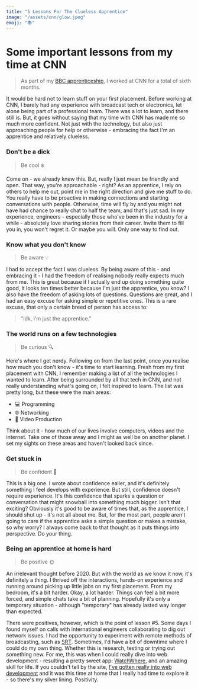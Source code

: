```yaml
---
title: "5 Lessons For The Clueless Apprentice"
image: "/assets/cnn/glow.jpeg"
emoji: "📚"
---
```


# Some important lessons from my time at CNN

> As part of my [BBC apprenticeship](/bbc), I worked at CNN for a total of sixth months.

It would be hard not to learn stuff on your first placement. Before working at CNN, I barely had any experience with broadcast tech or electronics, let alone being part of a professional team. There was a lot to learn, and there still is. But, it goes without saying that my time with CNN has made me so much more confident. Not just with the technology, but also just approaching people for help or otherwise - embracing the fact I'm an apprentice and relatively clueless.

<Picture
	pic="/assets/cnn/donuts.jpg"
	caption="Do it for the donuts 🍩"
	alt="Eating donuts"
/>

<EmojiHeader emoji="1️⃣">

### Don't be a dick

</EmojiHeader>

> Be cool <span className="not-italic text-white">❄️</span>

Come on - we already knew this. But, really I just mean <StandoutText>be friendly and open.</StandoutText> That way, you're approachable - right? As an apprentice, I rely on others to help me out, point me in the right direction and give me stuff to do. You really have to be proactive in making connections and starting conversations with people. Otherwise, time will fly by and you might not have had chance to really chat to half the team, and that's just sad. In my experience, engineers - especially those who've been in the industry for a while - absolutely love sharing stories from their career. Invite them to fill you in, you won't regret it. Or maybe you will. Only one way to find out.

<EmojiHeader emoji="2️⃣">

### Know what you don't know

</EmojiHeader>

> Be aware <span className="not-italic text-white">💡</span>

I had to accept the fact I was clueless. By being aware of this - and embracing it - I had the freedom of realising nobody really expects much from me. This is great because if I actually end up doing something quite good, it looks ten times better because I'm just the apprentice, you know? I also have the freedom of asking lots of questions. Questions are great, and I had an easy excuse for asking simple or repetitive ones. This is a rare excuse, that only a certain breed of person has access to:

> "idk, i'm just the apprentice."

<Picture
	pic="/assets/cnn/ldn.jpeg"
	caption="CNN taught me a lot, but it also inspired me to learn more."
	alt="CNN sign in the building"
/>

<EmojiHeader emoji="3️⃣">

### The world runs on a few technologies

</EmojiHeader>

> Be curious <span className="not-italic text-white">🔍</span>

Here's where I get nerdy. Following on from the last point, once you realise how much you don't know - it's time to start learning. Fresh from my first placement with CNN, I remember making a list of all the technologies I wanted to learn. After being surrounded by all that tech in CNN, and not really understanding what's going on, I felt inspired to learn. The list was pretty long, but these were the main areas:

-   <span className="not-italic text-white">💻</span> Programming
-   <span className="not-italic text-white">🌐</span> Networking
-   <span className="not-italic text-white">🎥</span> Video Production

Think about it - how much of our lives involve computers, videos and the internet. Take one of those away and I might as well be on another planet. I set my sights on these areas and haven't looked back since.

<EmojiHeader emoji="4️⃣">

### Get stuck in

</EmojiHeader>

> Be confident <span className="not-italic text-white">🤘</span>

This is a big one. I wrote about confidence ealier, and it's definitely something I feel develops with experience. But still, confidence doesn't require experience. It's this confidence that sparks a question or conversation that might snowball into something much bigger. Isn't that exciting? Obviously it's good to be aware of times that, as the apprentice, I should shut up - it's not all about me. But, for the most part, people aren't going to care if the apprentice asks a simple question or makes a mistake, so why worry? I always come back to that thought as it puts things into perspective. <StandoutText>Do your thing.</StandoutText>

<EmojiHeader emoji="5️⃣">

### Being an apprentice at home is hard

</EmojiHeader>

<Picture
	pic="/assets/cnn/zoom.jpg"
	caption="Zoom. It's not the same, man."
	alt="Laptop with Zoom"
/>

> Be positive <span className="not-italic text-white">🌞</span>

An irrelevant thought before 2020. But with the world as we know it now, it's definitely a thing. I thrived off the interactions, hands-on experience and running around picking up little jobs on my first placement. From my bedroom, it's a bit harder. <StandoutText>Okay, a lot harder.</StandoutText> Things can feel a bit more forced, and simple chats take a bit of planning. Hopefully it's only a temporary situation - although "temporary" has already lasted way longer than expected.

There were positives, however, which is the point of lesson #5. Some days I found myself on calls with international engineers collaborating to dig out network issues. I had the opportunity to experiment with remote methods of broadcasting, such as [SRT](https://www.haivision.com/products/srt-secure-reliable-transport). Sometimes, I'd have a bit of downtime where I could do my own thing. Whether this is research, testing or trying out something new. For me, this was when I could really dive into web development - resulting a pretty sweet app: [WatchWhere](/projects/watchwhere), and an amazing skill for life. If you couldn't tell by the site, [I've gotten really into web development](/projects) and it was this time at home that I really had time to explore it - so there's my silver lining. <StandoutText>Positivity.</StandoutText>
